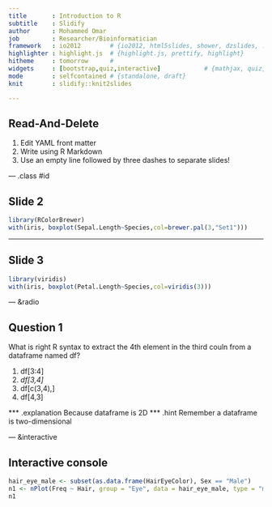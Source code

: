 ```yaml
---
title       : Introduction to R
subtitle    : Slidify
author      : Mohammed Omar
job         : Researcher/Bioinformatician
framework   : io2012        # {io2012, html5slides, shower, dzslides, ...}
highlighter : highlight.js  # {highlight.js, prettify, highlight}
hitheme     : tomorrow      # 
widgets     : [bootstrap,quiz,interactive]            # {mathjax, quiz, bootstrap}
mode        : selfcontained # {standalone, draft}
knit        : slidify::knit2slides

---
```


## Read-And-Delete

1. Edit YAML front matter
2. Write using R Markdown
3. Use an empty line followed by three dashes to separate slides!

--- .class #id 

## Slide 2

 
```r
library(RColorBrewer)
with(iris, boxplot(Sepal.Length~Species,col=brewer.pal(3,"Set1")))

```

---

## Slide 3

```r
library(viridis)
with(iris, boxplot(Petal.Length~Species,col=viridis(3)))

```

--- &radio

## Question 1

What is right R syntax to extract the 4th element in the third couln from a dataframe named df?

1. df[3:4]  
2. _df[3,4]_  
3. df[c(3,4),]  
4. df[4,3]  

*** .explanation 
Because dataframe is 2D 
*** .hint
Remember a dataframe is two-dimensional

--- &interactive

## Interactive console

```r
hair_eye_male <- subset(as.data.frame(HairEyeColor), Sex == "Male")
n1 <- nPlot(Freq ~ Hair, group = "Eye", data = hair_eye_male, type = "multiBarChart")
n1

```


